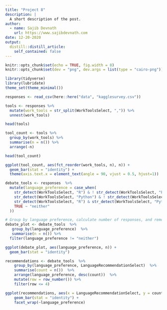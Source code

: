 ```yaml
---
title: "Project 8"
description: |
  A short description of the post.
author:
  - name: Sajib Devnath
    url: https://www.sajibdevnath.com
date: 12-20-2020
output:
  distill::distill_article:
    self_contained: false
---
```



```r
knitr::opts_chunk$set(echo = TRUE, fig.width = 8)
knitr::opts_chunk$set(dev = "png", dev.args = list(type = "cairo-png"))
```



```r
library(tidyverse)
library(lubridate)
theme_set(theme_minimal())
```
```r
responses <- read_csv(here::here("data", "kagglesurvey.csv"))
```

```r
tools <- responses %>% 
  mutate(work_tools = str_split(WorkToolsSelect, ",")) %>% 
  unnest(work_tools) 

head(tools)
```


```r
tool_count <- tools %>% 
  group_by(work_tools) %>% 
  summarise(n = n()) %>% 
  arrange(-n)

head(tool_count)
```


```r
ggplot(tool_count, aes(fct_reorder(work_tools, n), n)) +
  geom_bar(stat = "identity") +
  theme(axis.text.x = element_text(angle = 90, vjust = 0.5, hjust=1))
```

```r
debate_tools <- responses  %>% 
  mutate(language_preference = case_when(
    str_detect(WorkToolsSelect, "R") & ! str_detect(WorkToolsSelect, "Python") ~ "R",
    str_detect(WorkToolsSelect, "Python") & ! str_detect(WorkToolsSelect, "R") ~ "Python",
    str_detect(WorkToolsSelect, "R") & str_detect(WorkToolsSelect, "Python")   ~ "both",
    TRUE ~ "neither"
  ))
```


```r
# Group by language preference, calculate number of responses, and remove "neither"
debate_plot <- debate_tools  %>% 
   group_by(language_preference)  %>% 
   summarise(n = n()) %>% 
  filter(language_preference != "neither")
```

```r
ggplot(debate_plot, aes(language_preference, n)) +
  geom_bar(stat = "identity")
```


```r
recommendations <- debate_tools  %>% 
    group_by(language_preference, LanguageRecommendationSelect)  %>%
    summarise(count = n())  %>% 
    arrange(language_preference, desc(count))  %>% 
    mutate(row = row_number()) %>% 
    filter(row <= 4)
```


```r
ggplot(recommendations, aes(x = LanguageRecommendationSelect, y = count)) +
    geom_bar(stat = "identity") + 
    facet_wrap(~language_preference)

```




















